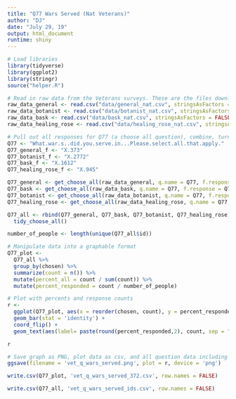 ```yaml
---
title: "Q77 Wars Served (Nat Veterans)"
author: "DJ"
date: "July 29, 19"
output: html_document
runtime: shiny
---
```


```r
# Load libraries
library(tidyverse)
library(ggplot2)
library(stringr)
source("helper.R")
```

```r
# Read in raw data from the Veterans surveys. These are the files downloaded from survey monkey saved as a .csv
raw_data_general <- read.csv("data/general_nat.csv", stringsAsFactors = FALSE)
raw_data_botanist <- read.csv("data/botanist_nat.csv", stringsAsFactors = FALSE)
raw_data_bask <- read.csv("data/bask_nat.csv", stringsAsFactors = FALSE)
raw_data_healing_rose <- read.csv("data/healing_rose_nat.csv", stringsAsFactors = FALSE)
```

```r
# Pull out all responses for Q77 (a choose all question), combine, turn into a tidy data format for further processing then determine 'question n'
Q77 <- "What.war.s..did.you.serve.in...Please.select.all.that.apply."
Q77_general_f <- "X.373"
Q77_botanist_f <- "X.2772"
Q77_bask_f <- "X.1612"
Q77_healing_rose_f <- "X.945"

Q77_general <- get_choose_all(raw_data_general, q.name = Q77, f.response = Q77_general_f)
Q77_bask <- get_choose_all(raw_data_bask, q.name = Q77, f.response = Q77_bask_f)
Q77_botanist <- get_choose_all(raw_data_botanist, q.name = Q77, f.response = Q77_botanist_f)
Q77_healing_rose <- get_choose_all(raw_data_healing_rose, q.name = Q77, f.response = Q77_healing_rose_f)

Q77_all <- rbind(Q77_general, Q77_bask, Q77_botanist, Q77_healing_rose) %>%
  tidy_choose_all()

number_of_people <- length(unique(Q77_all$id))
```

```r
# Manipulate data into a graphable format
Q77_plot <-
  Q77_all %>%
  group_by(chosen) %>%
  summarize(count = n()) %>%
  mutate(percent_all = count / sum(count)) %>%
  mutate(percent_responded = count / number_of_people)
```

```r
# Plot with percents and response counts
r <- 
  ggplot(Q77_plot, aes(x = reorder(chosen, count), y = percent_responded)) +
  geom_bar(stat = 'identity') +
  coord_flip() +
  geom_text(aes(label= paste(round(percent_responded,2), count, sep = "***")))

r
```

```r
# Save graph as PNG, plot data as csv, and all question data including response IDs as csv (save question n and N at end of plot file as "_x.x")
ggsave(filename = 'vet_q_wars_served.png', plot = r, device = 'png')

write.csv(Q77_plot, 'vet_q_wars_served_372.csv', row.names = FALSE)

write.csv(Q77_all, 'vet_q_wars_served_ids.csv', row.names = FALSE)
```
